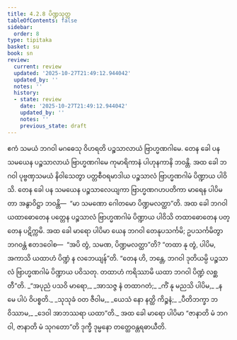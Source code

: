 ```yaml
---
title: 4.2.8 ပိဏ္ဍသုတ္တ
tableOfContents: false
sidebar:
  order: 8
type: tipitaka
basket: su
book: sn
review:
  current: review
  updated: '2025-10-27T21:49:12.944042'
  updated_by: ''
  notes: ''
  history:
  - state: review
    date: '2025-10-27T21:49:12.944042'
    updated_by: ''
    notes: ''
    previous_state: draft
---
```



<ReviewStatus review={frontmatter.review} showDetails={true} />

<HypothesisAnnotation frontmatter={frontmatter} />

<DynamicBreadcrumb />

<Division number="154" book="sn" e="ch" v="18" p="302">

<Paragraph number="858" book="sn">
ဧကံ သမယံ ဘဂဝါ မဂဓေသု ဝိဟရတိ ပဉ္စသာလာယံ ဗြာဟ္မဏဂါမေ. တေန ခေါ ပန သမယေန ပဉ္စသာလာယံ ဗြာဟ္မဏဂါမေ ကုမာရိကာနံ ပါဟုနကာနိ ဘဝန္တိ. အထ ခေါ ဘဂဝါ ပုဗ္ဗဏှသမယံ နိဝါသေတွာ ပတ္တစီဝရမာဒါယ ပဉ္စသာလံ ဗြာဟ္မဏဂါမံ ပိဏ္ဍာယ ပါဝိသိ. တေန ခေါ ပန သမယေန ပဉ္စသာလေယျကာ ဗြာဟ္မဏဂဟပတိကာ မာရေန ပါပိမတာ အနွာဝိဋ္ဌာ ဘဝန္တိ—  “မာ သမဏော ဂေါတမော ပိဏ္ဍမလတ္ထာ”တိ.
</Paragraph>

<Paragraph number="859" book="sn">
အထ ခေါ ဘဂဝါ ယထာဓောတေန ပတ္တေန ပဉ္စသာလံ ဗြာဟ္မဏဂါမံ ပိဏ္ဍာယ ပါဝိသိ တထာဓောတေန ပတ္တေန ပဋိက္ကမိ. အထ ခေါ မာရော ပါပိမာ ယေန ဘဂဝါ တေနုပသင်္ကမိ; ဥပသင်္ကမိတွာ ဘဂဝန္တံ ဧတဒဝေါစ—  “အပိ တွံ, သမဏ, ပိဏ္ဍမလတ္ထာ”တိ? “တထာ နု တွံ, ပါပိမ, အကာသိ ယထာဟံ ပိဏ္ဍံ န လဘေယျန်”တိ. “တေန ဟိ, ဘန္တေ, ဘဂဝါ ဒုတိယမ္ပိ ပဉ္စသာလံ ဗြာဟ္မဏဂါမံ ပိဏ္ဍာယ ပဝိသတု. တထာဟံ ကရိဿာမိ ယထာ ဘဂဝါ ပိဏ္ဍံ လစ္ဆတီ”တိ.
</Paragraph>

<Paragraph number="860" type="verses" book="sn">
_“အပုညံ ပသဝိ မာရော,_  
_အာသဇ္ဇ နံ တထာဂတံ;_  
_ကိံ နု မညသိ ပါပိမ,_  
_န မေ ပါပံ ဝိပစ္စတိ._  

</Paragraph>

<Paragraph number="861" type="verses" book="sn">
_သုသုခံ ဝတ ဇီဝါမ,_  
_ယေသံ နော နတ္ထိ ကိဉ္စနံ;_  
_ပီတိဘက္ခာ ဘဝိဿာမ,_  
_ဒေဝါ အာဘဿရာ ယထာ”တိ._  

</Paragraph>

<Paragraph number="862" book="sn">
အထ ခေါ မာရော ပါပိမာ “ဇာနာတိ မံ ဘဂဝါ, ဇာနာတိ မံ သုဂတော”တိ ဒုက္ခီ ဒုမ္မနော တတ္ထေဝန္တရဓာယီတိ.
</Paragraph>
</Division>